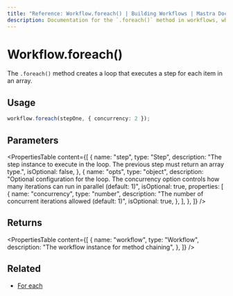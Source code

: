 ```yaml
---
title: "Reference: Workflow.foreach() | Building Workflows | Mastra Docs"
description: Documentation for the `.foreach()` method in workflows, which creates a loop that executes a step for each item in an array.
---
```


# Workflow.foreach()

The `.foreach()` method creates a loop that executes a step for each item in an array.

## Usage

```typescript
workflow.foreach(stepOne, { concurrency: 2 });
```

## Parameters

<PropertiesTable
  content={[
    {
      name: "step",
      type: "Step",
      description: "The step instance to execute in the loop. The previous step must return an array type.",
      isOptional: false,
    },
    {
      name: "opts",
      type: "object",
      description: "Optional configuration for the loop. The concurrency option controls how many iterations can run in parallel (default: 1)",
      isOptional: true,
      properties: [
        {
          name: "concurrency",
          type: "number",
          description: "The number of concurrent iterations allowed (default: 1)",
          isOptional: true,
        },
      ],
    },
  ]}
/>

## Returns

<PropertiesTable
  content={[
    {
      name: "workflow",
      type: "Workflow",
      description: "The workflow instance for method chaining",
    },
  ]}
/>

## Related

- [For each](../../docs/workflows/flow-control.mdx#foreach)